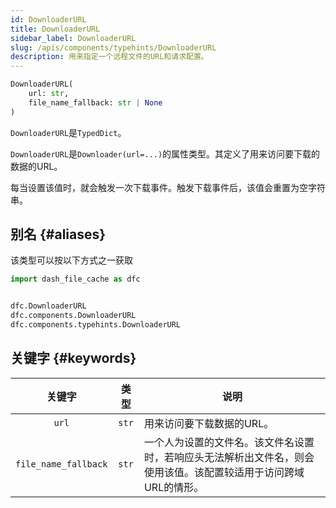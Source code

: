 ```yaml
---
id: DownloaderURL
title: DownloaderURL
sidebar_label: DownloaderURL
slug: /apis/components/typehints/DownloaderURL
description: 用来指定一个远程文件的URL和请求配置。
---
```



<APITopBar type="type" source="components.typehints.DownloaderURL" />

```python
DownloaderURL(
    url: str,
    file_name_fallback: str | None
)
```

`DownloaderURL`是`TypedDict`。

`DownloaderURL`是`Downloader(url=...)`的属性类型。其定义了用来访问要下载的数据的URL。

每当设置该值时，就会触发一次下载事件。触发下载事件后，该值会重置为空字符串。

## 别名 {#aliases}

该类型可以按以下方式之一获取

```python
import dash_file_cache as dfc


dfc.DownloaderURL
dfc.components.DownloaderURL
dfc.components.typehints.DownloaderURL
```

## 关键字 {#keywords}

|        关键字        | 类型  | <center>说明</center>                                                                                             |
| :------------------: | :---: | :---------------------------------------------------------------------------------------------------------------- |
|        `url`         | `str` | 用来访问要下载数据的URL。                                                                                         |
| `file_name_fallback` | `str` | 一个人为设置的文件名。该文件名设置时，若响应头无法解析出文件名，则会使用该值。该配置较适用于访问跨域URL的情形。   |
